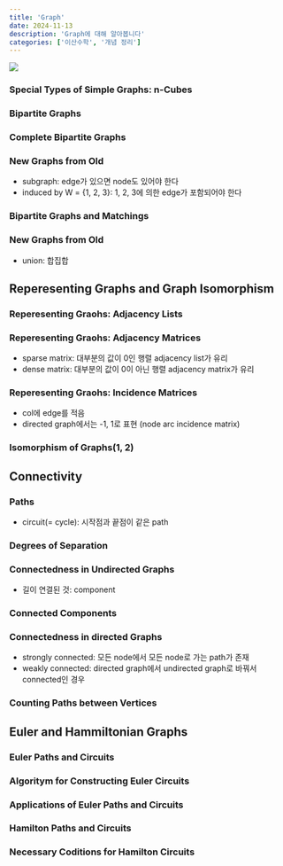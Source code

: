 ```yaml
---
title: 'Graph'
date: 2024-11-13
description: 'Graph에 대해 알아봅니다'
categories: ['이산수학', '개념 정리']
---
```


![](/img/discrete.jpg){.post-thumbnail}

### Special Types of Simple Graphs: n-Cubes
### Bipartite Graphs
### Complete Bipartite Graphs
### New Graphs from Old

- subgraph: edge가 있으면 node도 있어야 한다
- induced by W = {1, 2, 3}: 1, 2, 3에 의한 edge가 포함되어야 한다

### Bipartite Graphs and Matchings

### New Graphs from Old

- union: 합집합

## Reperesenting Graphs and Graph Isomorphism

### Reperesenting Graohs: Adjacency Lists

### Reperesenting Graohs: Adjacency Matrices

- sparse matrix: 대부분의 값이 0인 행렬 adjacency list가 유리
- dense matrix: 대부분의 값이 0이 아닌 행렬 adjacency matrix가 유리

### Reperesenting Graohs: Incidence Matrices

- col에 edge를 적음
- directed graph에서는 -1, 1로 표현 (node arc incidence matrix)

### Isomorphism of Graphs(1, 2)

## Connectivity

### Paths

- circuit(= cycle): 시작점과 끝점이 같은 path

### Degrees of Separation
### Connectedness in Undirected Graphs

- 길이 연결된 것: component

### Connected Components

### Connectedness in directed Graphs

- strongly connected: 모든 node에서 모든 node로 가는 path가 존재
- weakly connected: directed graph에서 undirected graph로 바꿔서 connected인 경우

### Counting Paths between Vertices

## Euler and Hammiltonian Graphs

### Euler Paths and Circuits
### Algoritym for Constructing Euler Circuits
### Applications of Euler Paths and Circuits
### Hamilton Paths and Circuits
### Necessary Coditions for Hamilton Circuits

